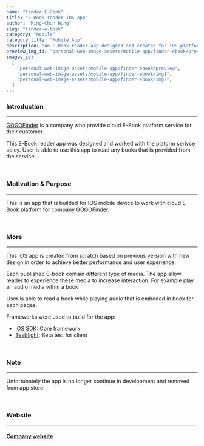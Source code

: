 ```yaml
---
name: "Finder E-Book"
title: "E-Book reader IOS app"
author: "Ming-Chun Hung"
slug: "finder-e-book"
category: "mobile"
category_title: "Mobile App"
description: "An E-Book reader app designed and created for IOS platform to read online books from GOGOFinder company."
preview_img_id: "personal-web-image-assets/mobile-app/finder-ebook/preview"
images_id:
  [
    "personal-web-image-assets/mobile-app/finder-ebook/preview",
    "personal-web-image-assets/mobile-app/finder-ebook/img1",
    "personal-web-image-assets/mobile-app/finder-ebook/img2",
  ]
---
```


### Introduction

---

[GOGOFinder](https://www.gogofinder.com.tw/index/index.php) is a company who
provide cloud E-Book platform service for their customer.

This E-Book reader app was designed and worked with the platorm serivce soley.
User is able to use this app to read any books that is provided from the service.

<br />

### Motivation & Purpose

---

This is an app that is builded for IOS mobile device to work with cloud E-Book platform
for company [GOGOFinder](https://www.gogofinder.com.tw/index/index.php).

<br />

### More

---

This IOS app is created from scratch based on previous version with new design
in order to achieve better performance and user experience.

Each published E-book contain different type of media. The app allow reader to
experience these media to increase interaction. For example play an audio
media wthin a book

User is able to read a book while playing audio that is embeded in book for
each pages.

Frameworks were used to build for the app:

- [IOS SDK](https://developer.apple.com/whats-new/): Core framework
- [Testflight](https://testflight.apple.com/): Beta test for client

<br />

### Note

---

Unfortunately the app is no longer continue in development and removed from app store

<br />

### Website

---

#### [Company website](https://www.gogofinder.com.tw/index/index.php)

<br />
